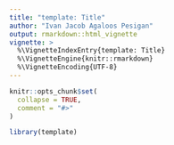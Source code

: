 ```yaml
---
title: "template: Title"
author: "Ivan Jacob Agaloos Pesigan"
output: rmarkdown::html_vignette
vignette: >
  %\VignetteIndexEntry{template: Title}
  %\VignetteEngine{knitr::rmarkdown}
  %\VignetteEncoding{UTF-8}
---
```


```r
knitr::opts_chunk$set(
  collapse = TRUE,
  comment = "#>"
)
```

```r
library(template)
```
